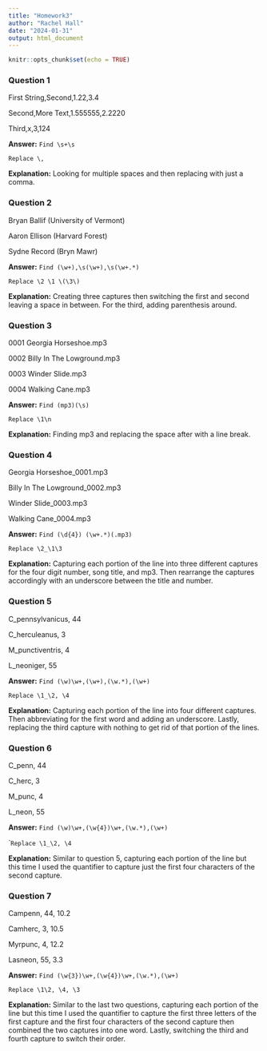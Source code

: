 ```yaml
---
title: "Homework3"
author: "Rachel Hall"
date: "2024-01-31"
output: html_document
---
```


```r
knitr::opts_chunk$set(echo = TRUE)
```

### Question 1 
First String,Second,1.22,3.4

Second,More Text,1.555555,2.2220

Third,x,3,124

**Answer:** 
```Find \s+\s ```

```Replace \,```

**Explanation:** Looking for multiple spaces and then replacing with just a comma.


### Question 2
Bryan Ballif (University of Vermont)

Aaron Ellison (Harvard Forest)

Sydne Record (Bryn Mawr)

**Answer:** 
```Find (\w+),\s(\w+),\s(\w+.*)```

```Replace \2 \1 \(\3\)```

**Explanation:** Creating three captures then switching the first and second leaving a space in between. For the third, adding parenthesis around. 


### Question 3
0001 Georgia Horseshoe.mp3

0002 Billy In The Lowground.mp3

0003 Winder Slide.mp3

0004 Walking Cane.mp3

**Answer:** 
```Find (mp3)(\s)```

```Replace \1\n```

**Explanation:** Finding mp3 and replacing the space after with a line break.

### Question 4
Georgia Horseshoe_0001.mp3

Billy In The Lowground_0002.mp3

Winder Slide_0003.mp3

Walking Cane_0004.mp3

**Answer:** 
```Find (\d{4}) (\w+.*)(.mp3)```

```Replace \2_\1\3```

**Explanation:** Capturing each portion of the line into three different captures for the four digit number, song title, and mp3. Then rearrange the captures accordingly with an underscore between the title and number. 


### Question 5

C_pennsylvanicus, 44

C_herculeanus, 3

M_punctiventris, 4

L_neoniger, 55


**Answer:** 
```Find (\w)\w+,(\w+),(\w.*),(\w+)```

```Replace \1_\2, \4```

**Explanation:** Capturing each portion of the line into four different captures. Then abbreviating for the first word and adding an underscore. Lastly, replacing the third capture with nothing to get rid of that portion of the lines.

### Question 6

C_penn, 44

C_herc, 3

M_punc, 4

L_neon, 55

**Answer:** 
```Find (\w)\w+,(\w{4})\w+,(\w.*),(\w+)```

```Replace \1_\2, \4``

**Explanation:** Similar to question 5, capturing each portion of the line but this time I used the quantifier to capture just the first four characters of the second capture. 

### Question 7

Campenn, 44, 10.2

Camherc, 3, 10.5

Myrpunc, 4, 12.2

Lasneon, 55, 3.3

**Answer:** ```Find (\w{3})\w+,(\w{4})\w+,(\w.*),(\w+)```

```Replace \1\2, \4, \3```


**Explanation:** Similar to the last two questions, capturing each portion of the line but this time I used the quantifier to capture the first three letters of the first capture and the first four characters of the second capture then combined the two captures into one word. Lastly, switching the third and fourth capture to switch their order. 
